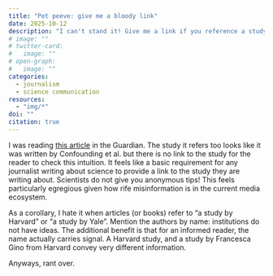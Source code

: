 ```yaml
---
title: "Pet peeve: give me a bloody link"
date: 2025-10-12
description: "I can't stand it! Give me a link if you reference a study"
# image: ""
# twitter-card:
#   image: ""
# open-graph:
#   image: ""
categories:
  - journalism
  - science communication
resources:
  - "img/*"
doi: ""
citation: true
---
```



I was reading [this article](https://www.theguardian.com/society/2025/oct/05/two-hours-exercise-week-reduces-joint-pain-gp-nhs) in the Guardian. 
The study it refers too looks like it was written by Confounding et al. but there is no link to the study for the reader to check this intuition.
It feels like a basic requirement for any journalist writing about science to provide a link to the study they are writing about.
Scientists do not give you anonymous tips! 
This feels particularly egregious given how rife misinformation is in the current media ecosystem.

As a corollary, I hate it when articles (or books) refer to "a study by Harvard" or "a study by Yale".
Mention the authors by name: institutions do not have ideas.
The additional benefit is that for an informed reader, the name actually carries signal. 
A Harvard study, and a study by Francesca Gino from Harvard convey very different information.

Anyways, rant over.

